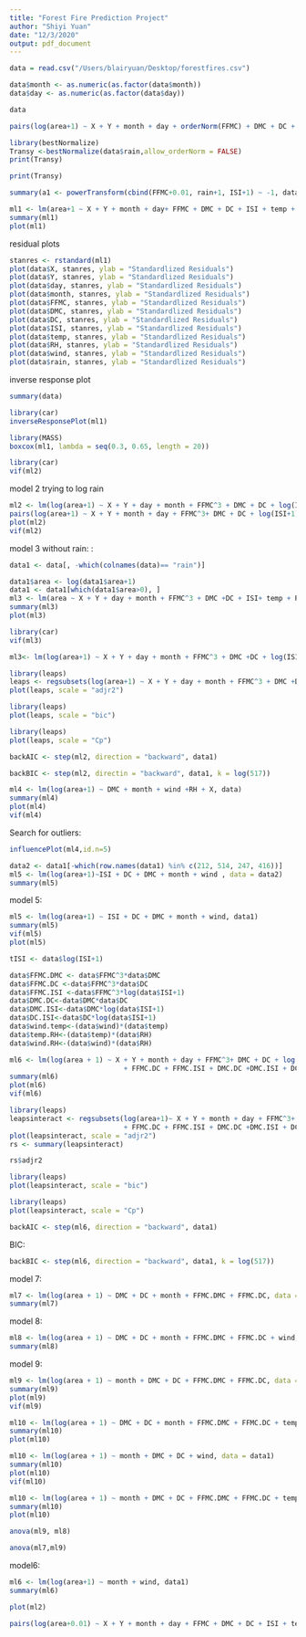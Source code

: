 ```yaml
---
title: "Forest Fire Prediction Project"
author: "Shiyi Yuan"
date: "12/3/2020"
output: pdf_document
---
```


```r
data = read.csv("/Users/blairyuan/Desktop/forestfires.csv")
```
```r
data$month <- as.numeric(as.factor(data$month))
data$day <- as.numeric(as.factor(data$day))
```
```r
data
```


```r
pairs(log(area+1) ~ X + Y + month + day + orderNorm(FFMC) + DMC + DC + log(ISI+1)  + temp + RH + wind + rain  , data = data) 
```

```r
library(bestNormalize)
Transy <-bestNormalize(data$rain,allow_orderNorm = FALSE)
print(Transy)
```
```r
print(Transy)
```
```r
summary(a1 <- powerTransform(cbind(FFMC+0.01, rain+1, ISI+1) ~ -1, data))
```
```r
ml1 <- lm(area+1 ~ X + Y + month + day+ FFMC + DMC + DC + ISI + temp + RH + wind + rain  , data = data)
summary(ml1)
plot(ml1)
```
residual plots
```r
stanres <- rstandard(ml1)
plot(data$X, stanres, ylab = "Standardlized Residuals")
plot(data$Y, stanres, ylab = "Standardlized Residuals")
plot(data$day, stanres, ylab = "Standardlized Residuals")
plot(data$month, stanres, ylab = "Standardlized Residuals")
plot(data$FFMC, stanres, ylab = "Standardlized Residuals")
plot(data$DMC, stanres, ylab = "Standardlized Residuals")
plot(data$DC, stanres, ylab = "Standardlized Residuals")
plot(data$ISI, stanres, ylab = "Standardlized Residuals")
plot(data$temp, stanres, ylab = "Standardlized Residuals")
plot(data$RH, stanres, ylab = "Standardlized Residuals")
plot(data$wind, stanres, ylab = "Standardlized Residuals")
plot(data$rain, stanres, ylab = "Standardlized Residuals")
```
inverse response plot
```r
summary(data)
```
```r
library(car)
inverseResponsePlot(ml1)
```
```r
library(MASS)
boxcox(ml1, lambda = seq(0.3, 0.65, length = 20))
```
```r
library(car)
vif(ml2)
```
model 2 trying to log rain
```r
ml2 <- lm(log(area+1) ~ X + Y + day + month + FFMC^3 + DMC + DC + log(ISI+1) + temp + RH + wind   , data = data)
pairs(log(area+1) ~ X + Y + month + day + FFMC^3+ DMC + DC + log(ISI+1) + temp + RH + wind, data = data)
plot(ml2)
vif(ml2)
```
model 3 without rain: : 
```r
data1 <- data[, -which(colnames(data)== "rain")]
```
```r
data1$area <- log(data1$area+1)
data1 <- data1[which(data1$area>0), ]
ml3 <- lm(area ~ X + Y + day + month + FFMC^3 + DMC +DC + ISI+ temp + RH + wind  , data = data1)
summary(ml3)
plot(ml3)
```
```r
library(car)
vif(ml3)
```

```r
ml3<- lm(log(area+1) ~ X + Y + day + month + FFMC^3 + DMC +DC + log(ISI+1)+ temp + RH + wind  , data = data)
```
```r
library(leaps)
leaps <- regsubsets(log(area+1) ~ X + Y + day + month + FFMC^3 + DMC +DC + log(ISI+1)+ temp + RH + wind  , data = data)
plot(leaps, scale = "adjr2")
```

```r
library(leaps)
plot(leaps, scale = "bic")
```
```r
library(leaps)
plot(leaps, scale = "Cp")
```

```r
backAIC <- step(ml2, direction = "backward", data1)
```

```r
backBIC <- step(ml2, directin = "backward", data1, k = log(517))
```


```r
ml4 <- lm(log(area+1) ~ DMC + month + wind +RH + X, data)
summary(ml4)
plot(ml4)
vif(ml4)
```

Search for outliers: 

```r
influencePlot(ml4,id.n=5)
```
```r
data2 <- data1[-which(row.names(data1) %in% c(212, 514, 247, 416))]
ml5 <- lm(log(area+1)~ISI + DC + DMC + month + wind , data = data2)
summary(ml5)
```

model 5: 

```r
ml5 <- lm(log(area+1) ~ ISI + DC + DMC + month + wind, data1)
summary(ml5)
vif(ml5)
plot(ml5)
```
```r
tISI <- data$log(ISI+1)
```
```r
data$FFMC.DMC <- data$FFMC^3*data$DMC
data$FFMC.DC <-data$FFMC^3*data$DC
data$FFMC.ISI <-data$FFMC^3*log(data$ISI+1)
data$DMC.DC<-data$DMC*data$DC
data$DMC.ISI<-data$DMC*log(data$ISI+1)
data$DC.ISI<-data$DC*log(data$ISI+1)
data$wind.temp<-(data$wind)*(data$temp)
data$temp.RH<-(data$temp)*(data$RH)
data$wind.RH<-(data$wind)*(data$RH)
```
```r
ml6 <- lm(log(area + 1) ~ X + Y + month + day + FFMC^3+ DMC + DC + log(ISI+1) + temp + RH + wind + FFMC.DMC
                            + FFMC.DC + FFMC.ISI + DMC.DC +DMC.ISI + DC.ISI + wind.temp + temp.RH + wind.RH, data = data1)
summary(ml6)
plot(ml6)
vif(ml6)
```
```r
library(leaps)
leapsinteract <- regsubsets(log(area+1)~ X + Y + month + day + FFMC^3+ DMC + DC + log(ISI+1) + temp + RH + wind + FFMC.DMC
                            + FFMC.DC + FFMC.ISI + DMC.DC +DMC.ISI + DC.ISI + wind.temp + temp.RH + wind.RH, data = data1)
plot(leapsinteract, scale = "adjr2")
rs <- summary(leapsinteract)

rs$adjr2
```
```r
library(leaps)
plot(leapsinteract, scale = "bic")
```
```r
library(leaps)
plot(leapsinteract, scale = "Cp")
```
```r
backAIC <- step(ml6, direction = "backward", data1)
```
BIC: 
```r
backBIC <- step(ml6, direction = "backward", data1, k = log(517))
```
model 7: 
```r
ml7 <- lm(log(area + 1) ~ DMC + DC + month + FFMC.DMC + FFMC.DC, data = data1)
summary(ml7)
```

model 8: 
```r
ml8 <- lm(log(area + 1) ~ DMC + DC + month + FFMC.DMC + FFMC.DC + wind, data = data1)
summary(ml8)
```
model 9: 
```r
ml9 <- lm(log(area + 1) ~ month + DMC + DC + FFMC.DMC + FFMC.DC, data = data1)
summary(ml9)
plot(ml9)
vif(ml9)
```

```r
ml10 <- lm(log(area + 1) ~ DMC + DC + month + FFMC.DMC + FFMC.DC + temp, data = data1)
summary(ml10)
plot(ml10)
```

```r
ml10 <- lm(log(area + 1) ~ month + DMC + DC + wind, data = data1)
summary(ml10)
plot(ml10)
vif(ml10)
```
```r
ml10 <- lm(log(area + 1) ~ month + DMC + DC + FFMC.DMC + FFMC.DC + temp + wind.temp + temp.RH + DC.ISI, data = data1)
summary(ml10)
plot(ml10)
```

```r
anova(ml9, ml8)
```
```r
anova(ml7,ml9)
```

model6: 
```r
ml6 <- lm(log(area+1) ~ month + wind, data1)
summary(ml6)
```

```r
plot(ml2)
```
```r
pairs(log(area+0.01) ~ X + Y + month + day + FFMC + DMC + DC + ISI + temp + RH + wind + rain  , data = data)
```






















